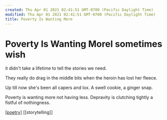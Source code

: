 ```yaml
---
created: Thu Apr 01 2021 02:41:51 GMT-0700 (Pacific Daylight Time)
modified: Thu Apr 01 2021 02:41:51 GMT-0700 (Pacific Daylight Time)
title: Poverty Is Wanting More
---
```

# Poverty Is Wanting MoreI sometimes wish
it didn't take a lifetime to
tell the stories we need.

They really do drag in the middle
bits when the heroin has lost
her fleece.

Up till now
she's been all capers and lox.
A swell cookie,
a ginger snap.

Poverty is wanting more
not having less.
Depravity is clutching tightly
a fistful of nothingness.

[[poetry]] [[storytelling]]

[//begin]: # "Autogenerated link references for markdown compatibility"
[poetry]: ../poetry "Poetry"
[//end]: # "Autogenerated link references"
